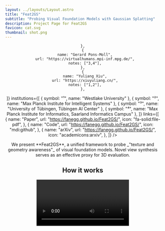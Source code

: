 ```yaml
---
layout: ../layouts/Layout.astro
title: "Feat2GS"
subtitle: "Probing Visual Foundation Models with Gaussian Splatting"
description: Project Page for Feat2GS
favicon: cat.svg
thumbnail: shot.png
---
```








<Header
  title={frontmatter.title}
  subtitle={frontmatter.subtitle}
  authors={[
    {
      name: "Yue Chen",
      url: "https://fanegg.github.io/",
      notes: ["1"],
    },
    {
      name: "Xingyu Chen",
      url: "https://rover-xingyu.github.io/",
      notes: ["1"],
    },
    {
      name: "Anpei Chen",
      url: "https://apchenstu.github.io/",
      notes: ["1,3"],

    },
    {
      name: "Gerard Pons-Moll",
      url: "https://virtualhumans.mpi-inf.mpg.de/",
      notes: ["3,4"],
    },
    {
      name: "Yuliang Xiu",
      url: "https://xiuyuliang.cn/",
      notes: ["1,2"],
    },
  ]}
  institutions={[
    { symbol: "¹", name: "Westlake University" },
    { symbol: "²", name: "Max Planck Institute for Intelligent Systems" },
    { symbol: "³", name: "University of Tübingen, Tübingen AI Center" },
    { symbol: "⁴", name: "Max Planck Institute for Informatics, Saarland Informatics Campus" },
  ]} 
  links={[
    {
      name: "Paper",
      url: "https://fanegg.github.io/Feat2GS/",
      icon: "fa-solid:file-pdf",
    },
    {
      name: "Code",
      url: "https://fanegg.github.io/Feat2GS/",
      icon: "mdi:github",
    },
    {
      name: "arXiv",
      url: "https://fanegg.github.io/Feat2GS/",
      icon: "academicons:arxiv",
    },
  ]}
  />



<Image source={motivation} altText="Motivation" className="w-[92%] sm:w-[85%] md:w-[80%] max-w-[800px] mx-auto px-4 sm:px-0" />

<div className="text-center max-w-3xl mx-auto">
  We present **Feat2GS**, a unified framework to probe _"texture and geometry awareness"_ of visual foundation models. Novel view synthesis serves as an effective proxy for 3D evaluation.
</div>

 ## How it works   

  <Video source={pipe} controls={false} />
  Casually captured photos are input into visual foundation models (VFMs) to extract features and into a stereo reconstructor to obtain relative poses. Pixel-wise features are transformed into 3D Gaussians (3DGS) using a lightweight readout layer trained with photometric loss. 3DGS parameters, grouped into **G**eometry and **T**exture, enable separate analysis of geometry/texture awareness in VFMs, evaluated by novel view synthesis (NVS) quality on diverse, unposed open-world images. We conduct extensive experiments to probe the 3D awareness of several VFMs, and investigate the ingredients that lead to a 3D aware VFM. Building on these findings, we develop several variants that achieve SOTA across diverse datasets. This makes Feat2GS useful for probing VFMs, and as a simple-yet-effective baseline for NVS.

## Video
  <YouTubeVideo videoId="wjZofJX0v4M" />

## Average for Novel View Synthesis across six datasets
<RadarChart className="my-8" />

## Novel View Synthesis _aligns well with_ Pointcloud Error Map
<CompareVideos videos={Metric3dData} className="w-1/2 mx-auto" />

## Geometry Probing
<CompareVideos videos={GeometryData} />

## Texture Probing
<CompareVideos videos={TextureData} defaultLabels={TextureConfig.defaultLabels} />

## All=Geometry+Texture Probing
<CompareVideos videos={AllData} className="w-1/2 mx-auto" />

## Application
<MergeVideo videos={ApplicationData} />


## BibTeX citation

```bibtex
@article{chen2024feat2gs,
  author = {Chen, Yue and Chen, Xingyu and Chen, Anpei and Pons-Moll, Gerard and Xiu, Yuliang},
  title = {Feat2GS: Probing Visual Foundation Models with Gaussian Splatting},
  year = {2024},
  journal={arXiv preprint},
}
```